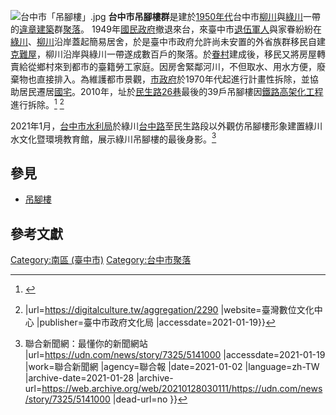 [[File:台中市「吊腳樓」.jpg|right]]
'''台中市吊腳樓群'''是建於[[1950年代臺灣|1950年代]]台中市[[柳川|柳川]]與[[綠川|綠川]]一帶的[[違章建築|違章建築]]群[[聚落|聚落]]。
1949年[[國民政府|國民政府]]撤退來台，來臺中市[[退伍軍人|退伍軍人]]與家眷紛紛在[[綠川|綠川]]、[[柳川|柳川]]沿岸蓋起簡易居舍，於是臺中市政府允許尚未安置的外省族群移民自建[[鐵皮屋|克難屋]]，柳川沿岸與綠川一帶遂成數百戶的聚落。於[[眷村|眷村]]建成後，移民又將房屋轉賣給從鄉村來到都市的臺籍勞工家庭。因房舍緊鄰河川，不但取水、用水方便，廢棄物也直接排入。為維護都市景觀，[[臺中市政府|市政府]]於1970年代起進行計畫性拆除，並協助居民遷居[[公共住宅|國宅]]。2010年，址於[[民生路_(台中市區)|民生路26巷]]最後的39戶吊腳樓因[[臺中鐵路高架化|鐵路高架化工程]]進行拆除。<ref name='學'>{{cite web |author1=臺中市政府文化局 |title=1950年柳川吊腳樓 |url=https://data.digitalculture.tw/taichung/source/1128 |website=臺中學資料庫 |publisher=台中數位文化中心 |language=zh-hant |date=2017-12-10 |access-date=2021-01-19 |archive-date=2020-10-24 |archive-url=https://web.archive.org/web/20201024033533/https://data.digitalculture.tw/taichung/source/1128 |dead-url=no }}</ref> <ref>{{cite web |title=1950年柳川吊腳樓 {{!}} |url=https://digitalculture.tw/aggregation/2290 |website=臺灣數位文化中心 |publisher=臺中市政府文化局 |accessdate=2021-01-19}}</ref>

2021年1月，[[台中市水利局|台中市水利局]]於綠川[[台中路|台中路]]至民生路段以外觀仿吊腳樓形象建置綠川水文化暨環境教育館，展示綠川吊腳樓的最後身影。<ref>{{cite news |author1=喻文玟 |title=貨櫃屋打造仿吊腳樓建築 台中綠川水文化教育館說歷史 {{!}} 聯合新聞網：最懂你的新聞網站 |url=https://udn.com/news/story/7325/5141000 |accessdate=2021-01-19 |work=聯合新聞網 |agency=聯合報 |date=2021-01-02 |language=zh-TW |archive-date=2021-01-28 |archive-url=https://web.archive.org/web/20210128030111/https://udn.com/news/story/7325/5141000 |dead-url=no }}</ref>

== 參見 ==
* [[吊腳樓|吊腳樓]]

==參考文獻==
{{reflist}}

[[Category:南區_(臺中市)|Category:南區 (臺中市)]]
[[Category:台中市聚落|Category:台中市聚落]]

{{台灣建築小作品}}